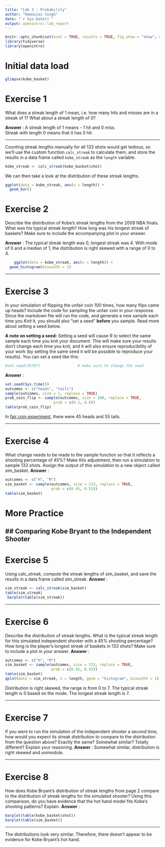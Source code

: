 ---
title: "Lab 3 : Probability"
author: "Ramnivas Singh"
date: "`r Sys.Date()`"
output: openintro::lab_report
---

```{r global_options, include=FALSE}
knitr::opts_chunk$set(eval = TRUE, results = TRUE, fig.show = "show", message = TRUE, warning = FALSE)
library(tidyverse)
library(openintro)
```

# Initial data load
```{r glimpse-data}
glimpse(kobe_basket)
```


# Exercise 1
What does a streak length of 1 mean, i.e. how many hits and misses are in a 
    streak of 1? What about a streak length of 0?

**Answer** : A streak length of 1 means - 1 hit and 0 miss. \
         Streak with length 0 means that it has 0 hit.

--------------------------------------------------------------------------------

\clearpage
Counting streak lengths manually for all 133 shots would get tedious, so we'll
use the custom function `calc_streak` to calculate them, and store the results
in a data frame called `kobe_streak` as the `length` variable.

```{r calc-streak-kobe}
kobe_streak <- calc_streak(kobe_basket$shot)
```

We can then take a look at the distribution of these streak lengths.

```{r plot-streak-kobe}
ggplot(data = kobe_streak, aes(x = length)) +
  geom_bar()
```

# Exercise 2
Describe the distribution of Kobe’s streak lengths from the 2009 NBA finals. What was his typical streak length? How long was his longest streak of baskets? Make sure to include the accompanying plot in your answer.

**Answer** : 
The typical streak length was 0, longest streak was 4. With mode of 0 and a median of 1, the distribution is right skewed with a range of 0 to 4.
```{r}
    ggplot(data = kobe_streak, aes(x = length)) +
  geom_histogram(binwidth = 1)
```
--------------------------------------------------------------------------------

\clearpage

# Exercise 3
In your simulation of flipping the unfair coin 100 times, how many flips 
    came up heads? Include the code for sampling the unfair coin in your response.
    Since the markdown file will run the code, and generate a new sample each time
    you *Knit* it, you should also "set a seed" **before** you sample. Read more 
    about setting a seed below.
    
<div id="boxedtext">
**A note on setting a seed:** Setting a seed will cause R to select the same 
sample each time you knit your document. This will make sure your results don't
change each time you knit, and it will also ensure reproducibility of your work 
(by setting the same seed it will be possible to reproduce your results). You can
set a seed like this:
```{r set-seed}
#set.seed(35797)                 # make sure to change the seed
```

**Answer** :
```{r}
set.seed(Sys.time())
outcomes <- c("heads", "tails")
sample(outcomes, size = 1, replace = TRUE)
prob_coin_flip <- sample(outcomes, size = 100, replace = TRUE, 
                      prob = c(0.2, 0.8))
table(prob_coin_flip)

```
In  [fair coin experiment](http://www.shodor.org/interactivate/activities/Coin/), there were 45 heads and 55 tails. 


--------------------------------------------------------------------------------

\clearpage

# Exercise 4
What change needs to be made to the sample function so that it reflects a shooting percentage of 45%? Make this adjustment, then run a simulation to sample 133 shots. Assign the output of this simulation to a new object called sim_basket.
**Answer** :
```{r}
outcomes <- c("H", "M")
sim_basket <- sample(outcomes, size = 133, replace = TRUE,
                     prob = c(0.45, 0.55))
table(sim_basket)

```

# More Practice
## Comparing Kobe Bryant to the Independent Shooter
--------------------------------------------------------------------------------

\clearpage

# Exercise 5
Using calc_streak, compute the streak lengths of sim_basket, and save the results in a data frame called sim_streak.
**Answer** :
```{r}
sim_streak <- calc_streak(sim_basket)
table(sim_streak)
 barplot(table(sim_streak))
```
--------------------------------------------------------------------------------

\clearpage
# Exercise 6
Describe the distribution of streak lengths. What is the typical streak length for this simulated independent shooter with a 45% shooting percentage? How long is the player’s longest streak of baskets in 133 shots? Make sure to include a plot in your answer.
**Answer** :
```{r}
outcomes <- c("H", "M")
sim_basket <- sample(outcomes, size = 133, replace = TRUE,
                     prob = c(0.45, 0.55))
table(sim_basket)
qplot(data = sim_streak, x = length, geom = "histogram", binwidth = 1)
```
Distribution is right skewed, the range is from 0 to 7. The typical streak length is 0 based on the mode. The longest streak length is 7.

--------------------------------------------------------------------------------

\clearpage

# Exercise 7
If you were to run the simulation of the independent shooter a second time, how would you expect its streak distribution to compare to the distribution from the question above? Exactly the same? Somewhat similar? Totally different? Explain your reasoning.
**Answer** : 
Somewhat similar, distribution is right skewed and unimodule.

--------------------------------------------------------------------------------

\clearpage

# Exercise 8
How does Kobe Bryant’s distribution of streak lengths from page 2 compare to the distribution of streak lengths for the simulated shooter? Using this comparison, do you have evidence that the hot hand model fits Kobe’s shooting patterns? Explain.
**Answer** :
```{r}
barplot(table(kobe_basket$shot))
barplot(table(sim_basket))
```
--------------------------------------------------------------------------------
The distributions look very similar. Therefore, there doesn’t appear to be evidence for Kobe Bryant’s hot hand.
